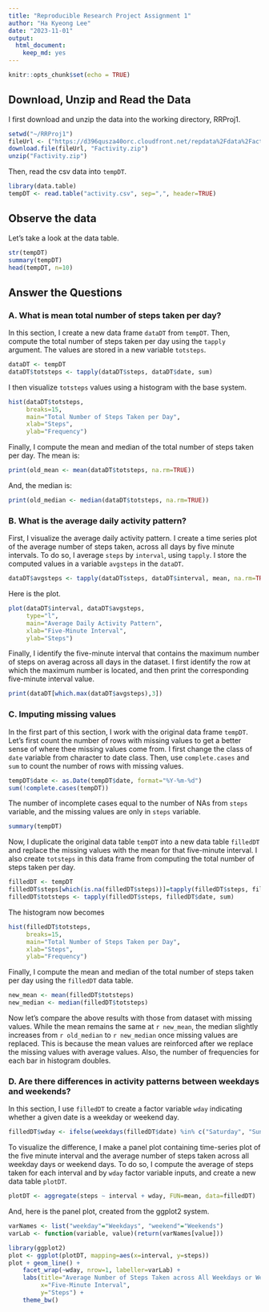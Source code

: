```yaml
---
title: "Reproducible Research Project Assignment 1"
author: "Ha Kyeong Lee"
date: "2023-11-01"
output: 
  html_document:
    keep_md: yes
---
```


```r
knitr::opts_chunk$set(echo = TRUE)
```

## Download, Unzip and Read the Data
I first download and unzip the data into the working directory, RRProj1.
```r
setwd("~/RRProj1")
fileUrl <- ("https://d396qusza40orc.cloudfront.net/repdata%2Fdata%2Factivity.zip")
download.file(fileUrl, "Factivity.zip")
unzip("Factivity.zip")
```
Then, read the csv data into `tempDT`.
```r
library(data.table)
tempDT <- read.table("activity.csv", sep=",", header=TRUE)
```

## Observe the data
Let's take a look at the data table.
```r
str(tempDT)
summary(tempDT)
head(tempDT, n=10)
```

## Answer the Questions
### A. What is mean total number of steps taken per day? 
In this section, I create a new data frame `dataDT` from `tempDT`. Then, compute the total number of steps taken per day using the `tapply` argument. The values are stored in a new variable `totsteps`.
```r
dataDT <- tempDT
dataDT$totsteps <- tapply(dataDT$steps, dataDT$date, sum)
```
I then visualize `totsteps` values using a histogram with the base system.
```r
hist(dataDT$totsteps, 
     breaks=15,
     main="Total Number of Steps Taken per Day",
     xlab="Steps",
     ylab="Frequency")
```
  
Finally, I compute the mean and median of the total number of steps taken per day. The mean is:
```r
print(old_mean <- mean(dataDT$totsteps, na.rm=TRUE))
```
And, the median is:
```r
print(old_median <- median(dataDT$totsteps, na.rm=TRUE))
```


### B. What is the average daily activity pattern?
First, I visualize the average daily activity pattern. I create a time series plot of the average number of steps taken, across all days by five minute intervals. To do so, I average `steps` by `interval`, using `tapply`. I store the computed values in a variable `avgsteps` in the `dataDT`.
```r
dataDT$avgsteps <- tapply(dataDT$steps, dataDT$interval, mean, na.rm=TRUE)
```
Here is the plot.
```r
plot(dataDT$interval, dataDT$avgsteps,
     type="l",
     main="Average Daily Activity Pattern",
     xlab="Five-Minute Interval",
     ylab="Steps")
```

Finally, I identify the five-minute interval that contains the maximum number of steps on averag across all days in the dataset. I first identify the row at which the maximum number is located, and then print the corresponding five-minute interval value.
```r
print(dataDT[which.max(dataDT$avgsteps),3])
```


### C. Imputing missing values
In the first part of this section, I work with the original data frame `tempDT`. Let's first count the number of rows with missing values to get a better sense of where thee missing values come from. I first change the class of `date` variable from character to date class. Then, use `complete.cases` and `sum` to count the number of rows with missing values.
```r
tempDT$date <- as.Date(tempDT$date, format="%Y-%m-%d")
sum(!complete.cases(tempDT))
```
The number of incomplete cases equal to the number of NAs from `steps` variable, and the missing values are only in `steps` variable. 
```r
summary(tempDT)
```
Now, I duplicate the original data table `tempDT` into a new data table `filledDT` and replace the missing values with the mean for that five-minute interval. I also create `totsteps` in this data frame from computing the total number of steps taken per day.
```r
filledDT <- tempDT
filledDT$steps[which(is.na(filledDT$steps))]=tapply(filledDT$steps, filledDT$interval, mean, na.rm=TRUE)
filledDT$totsteps <- tapply(filledDT$steps, filledDT$date, sum)
```
The histogram now becomes
```r
hist(filledDT$totsteps, 
     breaks=15,
     main="Total Number of Steps Taken per Day",
     xlab="Steps",
     ylab="Frequency")
```

Finally, I compute the mean and median of the total number of steps taken per day using the `filledDT` data table. 
```r
new_mean <- mean(filledDT$totsteps)
new_median <- median(filledDT$totsteps)
```

Now let's compare the above results with those from dataset with missing values. While the mean remains the same at `r new_mean`, the median slightly increases from `r old_median` to `r new_median` once missing values are replaced. This is because the mean values are reinforced after we replace the missing values with average values. Also, the number of frequencies for each bar in histogram doubles.

### D. Are there differences in activity patterns between weekdays and weekends?
In this section, I use `filledDT` to create a factor variable `wday` indicating whether a given date is a weekday or weekend day. 
```r
filledDT$wday <- ifelse(weekdays(filledDT$date) %in% c("Saturday", "Sunday"), "weekend", "weekday")
```
To visualize the difference, I make a panel plot containing time-series plot of the five minute interval and the average number of steps taken across all weekday days or weekend days. To do so, I compute the average of steps taken for each interval and by `wday` factor variable inputs, and create a new data table `plotDT`.
```r
plotDT <- aggregate(steps ~ interval + wday, FUN=mean, data=filledDT)
```
And, here is the panel plot, created from the ggplot2 system. 
```r
varNames <- list("weekday"="Weekdays", "weekend"="Weekends")
varLab <- function(variable, value)(return(varNames[value]))

library(ggplot2)
plot <- ggplot(plotDT, mapping=aes(x=interval, y=steps))
plot + geom_line() +
    facet_wrap(~wday, nrow=1, labeller=varLab) +
    labs(title="Average Number of Steps Taken across All Weekdays or Weekends",
         x="Five-Minute Interval",
         y="Steps") +
    theme_bw()
```